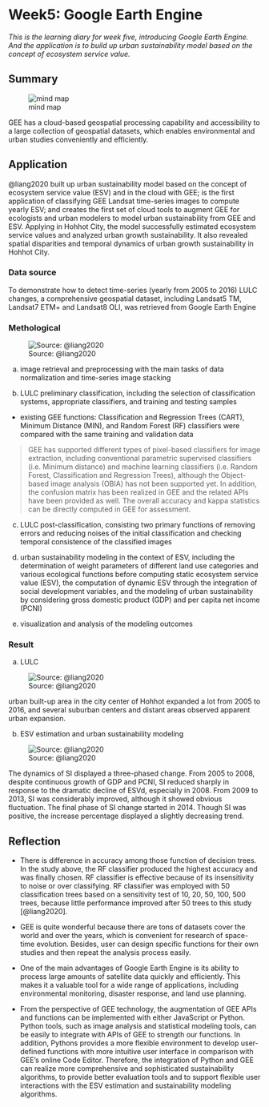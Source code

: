 # Week5: Google Earth Engine

*This is the learning diary for week five, introducing Google Earth Engine. And the application is to build up urban sustainability model based on the concept of ecosystem service value.*

## Summary

![mind map](img05/mindchart.png){#fig-mindmap-GEE}

GEE has a cloud-based geospatial processing capability and accessibility to a large collection of geospatial datasets, which enables environmental and urban studies conveniently and efficiently.

## Application

@liang2020 built up urban sustainability model based on the concept of ecosystem service value (ESV) and in the cloud with GEE; is the first application of classifying GEE Landsat time-series images to compute yearly ESV; and creates the first set of cloud tools to augment GEE for ecologists and urban modelers to model urban sustainability from GEE and ESV. Applying in Hohhot City, the model successfully estimated ecosystem service values and analyzed urban growth sustainability. It also revealed spatial disparities and temporal dynamics of urban growth sustainability in Hohhot City.

### Data source

To demonstrate how to detect time-series (yearly from 2005 to 2016) LULC changes, a comprehensive geospatial dataset, including Landsat5 TM, Landsat7 ETM+ and Landsat8 OLI, was retrieved from Google Earth Engine

### Methological

![Source: @liang2020](img05/Framework.png){#fig-ESVworkflow}

a.  image retrieval and preprocessing with the main tasks of data normalization and time-series image stacking

b.  LULC preliminary classification, including the selection of classification systems, appropriate classifiers, and training and testing samples

-   existing GEE functions: Classification and Regression Trees (CART), Minimum Distance (MIN), and Random Forest (RF) classifiers were compared with the same training and validation data

> GEE has supported different types of pixel-based classifiers for image extraction, including conventional parametric supervised classifiers (i.e. Minimum distance) and machine learning classifiers (i.e. Random Forest, Classification and Regression Trees), although the Object-based image analysis (OBIA) has not been supported yet. In addition, the confusion matrix has been realized in GEE and the related APIs have been provided as well. The overall accuracy and kappa statistics can be directly computed in GEE for assessment.

c.  LULC post-classification, consisting two primary functions of removing errors and reducing noises of the initial classification and checking temporal consistence of the classified images

d.  urban sustainability modeling in the context of ESV, including the determination of weight parameters of different land use categories and various ecological functions before computing static ecosystem service value (ESV), the computation of dynamic ESV through the integration of social development variables, and the modeling of urban sustainability by considering gross domestic product (GDP) and per capita net income (PCNI)

e.  visualization and analysis of the modeling outcomes

### Result

a.  LULC

![Source: @liang2020](img05/LULCresult.png){#fig-LULCresult}

urban built-up area in the city center of Hohhot expanded a lot from 2005 to 2016, and several suburban centers and distant areas observed apparent urban expansion.

b.  ESV estimation and urban sustainability modeling

![Source: @liang2020](img05/SI.png){#fig-ESVresult}

The dynamics of SI displayed a three-phased change. From 2005 to 2008, despite continuous growth of GDP and PCNI, SI reduced sharply in response to the dramatic decline of ESVd, especially in 2008. From 2009 to 2013, SI was considerably improved, although it showed obvious fluctuation. The final phase of SI change started in 2014. Though SI was positive, the increase percentage displayed a slightly decreasing trend.

## Reflection

-   There is difference in accuracy among those function of decision trees. In the study above, the RF classifier produced the highest accuracy and was finally chosen. RF classifier is effective because of its insensitivity to noise or over classifying. RF classifier was employed with 50 classification trees based on a sensitivity test of 10, 20, 50, 100, 500 trees, because little performance improved after 50 trees to this study [@liang2020].

-   GEE is quite wonderful because there are tons of datasets cover the world and over the years, which is convenient for research of space-time evolution. Besides, user can design specific functions for their own studies and then repeat the analysis process easily.

-   One of the main advantages of Google Earth Engine is its ability to process large amounts of satellite data quickly and efficiently. This makes it a valuable tool for a wide range of applications, including environmental monitoring, disaster response, and land use planning.

-   From the perspective of GEE technology, the augmentation of GEE APIs and functions can be implemented with either JavaScript or Python. Python tools, such as image analysis and statistical modeling tools, can be easily to integrate with APIs of GEE to strength our functions. In addition, Pythons provides a more flexible environment to develop user-defined functions with more intuitive user interface in comparison with GEE's online Code Editor. Therefore, the integration of Python and GEE can realize more comprehensive and sophisticated sustainability algorithms, to provide better evaluation tools and to support flexible user interactions with the ESV estimation and sustainability modeling algorithms.
